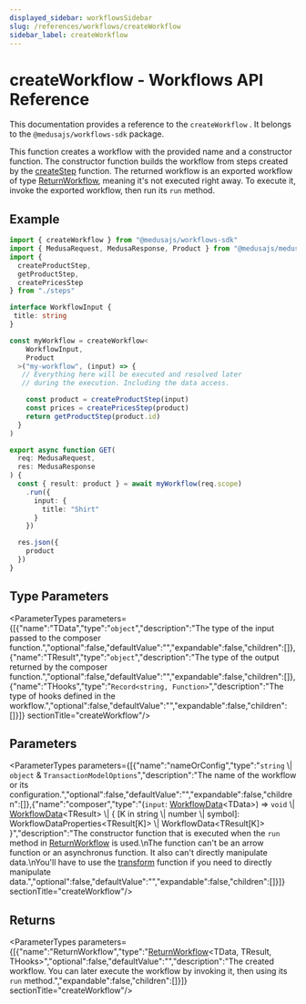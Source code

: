 ```yaml
---
displayed_sidebar: workflowsSidebar
slug: /references/workflows/createWorkflow
sidebar_label: createWorkflow
---
```



# createWorkflow - Workflows API Reference

This documentation provides a reference to the `createWorkflow` . It belongs to the `@medusajs/workflows-sdk` package.

This function creates a workflow with the provided name and a constructor function.
The constructor function builds the workflow from steps created by the [createStep](workflows.createStep.mdx) function.
The returned workflow is an exported workflow of type [ReturnWorkflow](../types/workflows.ReturnWorkflow.mdx), meaning it's not executed right away. To execute it,
invoke the exported workflow, then run its `run` method.

## Example

```ts
import { createWorkflow } from "@medusajs/workflows-sdk"
import { MedusaRequest, MedusaResponse, Product } from "@medusajs/medusa"
import {
  createProductStep,
  getProductStep,
  createPricesStep
} from "./steps"

interface WorkflowInput {
 title: string
}

const myWorkflow = createWorkflow<
    WorkflowInput,
    Product
  >("my-workflow", (input) => {
   // Everything here will be executed and resolved later
   // during the execution. Including the data access.

    const product = createProductStep(input)
    const prices = createPricesStep(product)
    return getProductStep(product.id)
  }
)

export async function GET(
  req: MedusaRequest,
  res: MedusaResponse
) {
  const { result: product } = await myWorkflow(req.scope)
    .run({
      input: {
        title: "Shirt"
      }
    })

  res.json({
    product
  })
}
```

## Type Parameters

<ParameterTypes parameters={[{"name":"TData","type":"`object`","description":"The type of the input passed to the composer function.","optional":false,"defaultValue":"","expandable":false,"children":[]},{"name":"TResult","type":"`object`","description":"The type of the output returned by the composer function.","optional":false,"defaultValue":"","expandable":false,"children":[]},{"name":"THooks","type":"`Record<string, Function>`","description":"The type of hooks defined in the workflow.","optional":false,"defaultValue":"","expandable":false,"children":[]}]}  sectionTitle="createWorkflow"/>

## Parameters

<ParameterTypes parameters={[{"name":"nameOrConfig","type":"`string` \\| `object` & `TransactionModelOptions`","description":"The name of the workflow or its configuration.","optional":false,"defaultValue":"","expandable":false,"children":[]},{"name":"composer","type":"(`input`: [WorkflowData](../types/workflows.WorkflowData.mdx)&#60;TData&#62;) => `void` \\| [WorkflowData](../types/workflows.WorkflowData.mdx)&#60;TResult&#62; \\| &#123; [K in string \\| number \\| symbol]: WorkflowDataProperties&#60;TResult[K]&#62; \\| WorkflowData&#60;TResult[K]&#62; &#125;","description":"The constructor function that is executed when the `run` method in [ReturnWorkflow](../types/workflows.ReturnWorkflow.mdx) is used.\nThe function can't be an arrow function or an asynchronus function. It also can't directly manipulate data.\nYou'll have to use the [transform](workflows.transform.mdx) function if you need to directly manipulate data.","optional":false,"defaultValue":"","expandable":false,"children":[]}]}  sectionTitle="createWorkflow"/>

## Returns

<ParameterTypes parameters={[{"name":"ReturnWorkflow","type":"[ReturnWorkflow](../types/workflows.ReturnWorkflow.mdx)&#60;TData, TResult, THooks&#62;","optional":false,"defaultValue":"","description":"The created workflow. You can later execute the workflow by invoking it, then using its `run` method.","expandable":false,"children":[]}]}  sectionTitle="createWorkflow"/>
